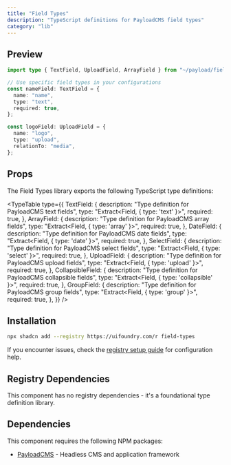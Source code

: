 ```yaml
---
title: "Field Types"
description: "TypeScript definitions for PayloadCMS field types"
category: "lib"
---
```


## Preview

```typescript
import type { TextField, UploadField, ArrayField } from "~/payload/fields";

// Use specific field types in your configurations
const nameField: TextField = {
  name: "name",
  type: "text",
  required: true,
};

const logoField: UploadField = {
  name: "logo",
  type: "upload",
  relationTo: "media",
};
```

## Props

The Field Types library exports the following TypeScript type definitions:

<TypeTable
  type={{
    TextField: {
      description: "Type definition for PayloadCMS text fields",
      type: "Extract<Field, { type: 'text' }>",
      required: true,
    },
    ArrayField: {
      description: "Type definition for PayloadCMS array fields",
      type: "Extract<Field, { type: 'array' }>",
      required: true,
    },
    DateField: {
      description: "Type definition for PayloadCMS date fields",
      type: "Extract<Field, { type: 'date' }>",
      required: true,
    },
    SelectField: {
      description: "Type definition for PayloadCMS select fields",
      type: "Extract<Field, { type: 'select' }>",
      required: true,
    },
    UploadField: {
      description: "Type definition for PayloadCMS upload fields",
      type: "Extract<Field, { type: 'upload' }>",
      required: true,
    },
    CollapsibleField: {
      description: "Type definition for PayloadCMS collapsible fields",
      type: "Extract<Field, { type: 'collapsible' }>",
      required: true,
    },
    GroupField: {
      description: "Type definition for PayloadCMS group fields",
      type: "Extract<Field, { type: 'group' }>",
      required: true,
    },
  }}
/>

## Installation

```bash
npx shadcn add --registry https://uifoundry.com/r field-types
```

If you encounter issues, check the [registry setup guide](/docs/guides/registry-setup) for configuration help.

## Registry Dependencies

This component has no registry dependencies - it's a foundational type definition library.

## Dependencies

This component requires the following NPM packages:

- [PayloadCMS](https://github.com/payloadcms/payload) - Headless CMS and application framework
